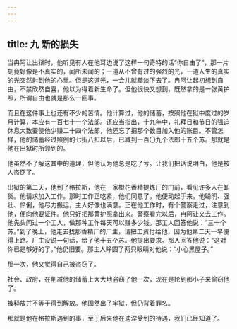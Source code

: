 ```yaml
---
---
---
```

title: 九 新的损失
---




当冉阿让出狱时，他听见有人在他耳边说了这样一句奇特的话“你自由了”，那一片刻竟好像是不真实的，闻所未闻的；一道从不曾有过的强烈的光，一道人生的真实的光突然射到他的心里。但是这道光，一会儿就黯淡下去了。冉阿让起初想到自由，不禁欣然自喜，他以为得着新生命了。但他很快又想到，既然拿的是一张黄护照，所谓自由也就是那么一回事。

而且在这件事上也还有不少的苦情。他计算过，他的储蓄，按照他在狱中度过的岁月计算，本应有一百七十一个法郎。还应当指出，十九年中，礼拜日和节日的强迫休息大致要使他少赚二十四个法郎，他还忘了把那个数目加入他的账目。不管怎样，他的储蓄经过照例的七折八扣以后，已减到一百〇九个法郎十五个苏。那就是他在出狱时所领到的。

他虽然不了解这其中的道理，但他认为他总是吃了亏。让我们把话说明白，他是被人盗窃了。

出狱的第二天，他到了格拉斯，他在一家橙花香精提炼厂的门前，看见许多人在卸货。他请求加入工作。那时工作正吃紧，他们同意了。他便动起手来。他聪明、强壮、伶俐，他尽力搬运，主人好像也满意。正在他工作时，有个警察走过，注意到他，便向他要证件。他只好把那黄护照拿出来。警察看完以后，冉阿让又去工作。他先头问过一个工人，做那种工作每天可以赚多少钱。那工人回答他说：“三十个苏。”到了晚上，他走去找那香精厂的厂主，请把工资付给他，因为他第二天一早便得上路。厂主没说一句话，给了他十五个苏。他提出要求。那人回答他说：“这对你已是够好的了。”他仍旧要。那主人睁圆了两只眼睛对他说：“小心黑屋子。”

那一次，他又觉得自己被盗窃了。

社会、政府，在削减他的储蓄上大大地盗窃了他一次，现在是轮到那小子来偷窃他了。

被释放并不等于得到解放。他固然出了牢狱，但仍背着罪名。

那就是他在格拉斯遇到的事，至于后来他在迪涅受到的待遇，我们已经知道了。